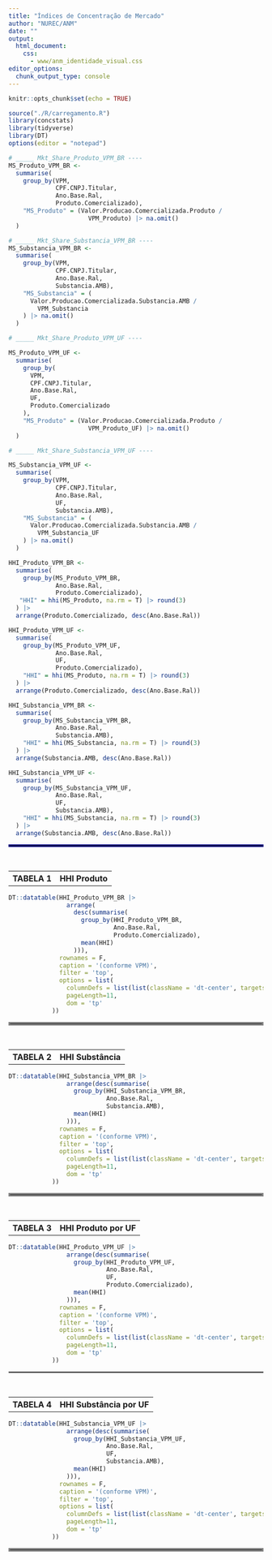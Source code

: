 ---
title: "Índices de Concentração de Mercado"
author: "NUREC/ANM"
date: ""
output:
  html_document:
    css:
      - www/anm_identidade_visual.css
editor_options: 
  chunk_output_type: console
---

```{r setup, include=FALSE}
knitr::opts_chunk$set(echo = TRUE)
```

```{r _____ carregamento, include=FALSE}
source("./R/carregamento.R")
library(concstats)
library(tidyverse)
library(DT)
options(editor = "notepad")
```

```{r _____ Mkt_Share, include=FALSE}
# _____ Mkt_Share_Produto_VPM_BR ----
MS_Produto_VPM_BR <-
  summarise(
    group_by(VPM,
             CPF.CNPJ.Titular,
             Ano.Base.Ral,
             Produto.Comercializado),
    "MS_Produto" = (Valor.Producao.Comercializada.Produto /
                      VPM_Produto) |> na.omit()
  )

# _____ Mkt_Share_Substancia_VPM_BR ----
MS_Substancia_VPM_BR <-
  summarise(
    group_by(VPM,
             CPF.CNPJ.Titular,
             Ano.Base.Ral,
             Substancia.AMB),
    "MS_Substancia" = (
      Valor.Producao.Comercializada.Substancia.AMB /
        VPM_Substancia
    ) |> na.omit()
  )

# _____ Mkt_Share_Produto_VPM_UF ----

MS_Produto_VPM_UF <-
  summarise(
    group_by(
      VPM,
      CPF.CNPJ.Titular,
      Ano.Base.Ral,
      UF,
      Produto.Comercializado
    ),
    "MS_Produto" = (Valor.Producao.Comercializada.Produto /
                      VPM_Produto_UF) |> na.omit()
  )

# _____ Mkt_Share_Substancia_VPM_UF ----

MS_Substancia_VPM_UF <-
  summarise(
    group_by(VPM,
             CPF.CNPJ.Titular,
             Ano.Base.Ral,
             UF,
             Substancia.AMB),
    "MS_Substancia" = (
      Valor.Producao.Comercializada.Substancia.AMB /
        VPM_Substancia_UF
    ) |> na.omit()
  )

```

```{r _____ HHI_Produto_VPM_BR, include=FALSE}
HHI_Produto_VPM_BR <-
  summarise(
    group_by(MS_Produto_VPM_BR,
             Ano.Base.Ral,
             Produto.Comercializado),
   "HHI" = hhi(MS_Produto, na.rm = T) |> round(3)
  ) |>
  arrange(Produto.Comercializado, desc(Ano.Base.Ral))

```

```{r _____ HHI_Produto_VPM_UF, include=FALSE}
HHI_Produto_VPM_UF <-
  summarise(
    group_by(MS_Produto_VPM_UF,
             Ano.Base.Ral,
             UF,
             Produto.Comercializado),
    "HHI" = hhi(MS_Produto, na.rm = T) |> round(3)
  ) |>
  arrange(Produto.Comercializado, desc(Ano.Base.Ral))

```

```{r _____ HHI_Substancia_VPM_BR, include=FALSE}
HHI_Substancia_VPM_BR <-
  summarise(
    group_by(MS_Substancia_VPM_BR,
             Ano.Base.Ral,
             Substancia.AMB),
    "HHI" = hhi(MS_Substancia, na.rm = T) |> round(3)
  ) |>
  arrange(Substancia.AMB, desc(Ano.Base.Ral))
```

```{r _____ HHI_Substancia_VPM_UF, include=FALSE}
HHI_Substancia_VPM_UF <-
  summarise(
    group_by(MS_Substancia_VPM_UF,
             Ano.Base.Ral,
             UF,
             Substancia.AMB),
    "HHI" = hhi(MS_Substancia, na.rm = T) |> round(3)
  ) |>
  arrange(Substancia.AMB, desc(Ano.Base.Ral))

```

<hr style = "border: 2px solid navy;" ><br/ >


<table class = "tabela_frontao"><tr><th class = "tabela_frontao_numero"> TABELA 1 </th><th class="tabela_frontao_titulo"> HHI Produto </th></tr></table>

```{r Tb_HHI_Produto_VPM_BR, echo=FALSE,message=FALSE}
DT::datatable(HHI_Produto_VPM_BR |>
                arrange(
                  desc(summarise(
                    group_by(HHI_Produto_VPM_BR,
                             Ano.Base.Ral,
                             Produto.Comercializado),
                    mean(HHI)
                  ))),
              rownames = F,
              caption = '(conforme VPM)',
              filter = 'top',
              options = list(
                columnDefs = list(list(className = 'dt-center', targets = 0:2)),
                pageLength=11,
                dom = 'tp'
            ))
```

<hr style = "border: 3px solid; color: #858585;" ><br/ >


<table class = "tabela_frontao"><tr><th class = "tabela_frontao_numero"> TABELA 2 </th><th class="tabela_frontao_titulo"> HHI Substância </th></tr></table>

```{r Tb_HHI_Substancia_VPM_BR, echo=FALSE,message=FALSE}
DT::datatable(HHI_Substancia_VPM_BR |>
                arrange(desc(summarise(
                  group_by(HHI_Substancia_VPM_BR,
                           Ano.Base.Ral,
                           Substancia.AMB),
                  mean(HHI)
                ))),
              rownames = F,
              caption = '(conforme VPM)',
              filter = 'top',
              options = list(
                columnDefs = list(list(className = 'dt-center', targets = 0:2)),
                pageLength=11,
                dom = 'tp'
            ))

```

<hr style = "border: 3px solid #858585;" ><br/ >


<table class = "tabela_frontao"><tr><th class = "tabela_frontao_numero"> TABELA 3 </th><th class="tabela_frontao_titulo"> HHI Produto por UF </th></tr></table>

```{r Tb_HHI_Produto_VPM_UF, echo=FALSE,message=FALSE}
DT::datatable(HHI_Produto_VPM_UF |>
                arrange(desc(summarise(
                  group_by(HHI_Produto_VPM_UF,
                           Ano.Base.Ral,
                           UF,
                           Produto.Comercializado),
                  mean(HHI)
                ))),
              rownames = F,
              caption = '(conforme VPM)',
              filter = 'top',
              options = list(
                columnDefs = list(list(className = 'dt-center', targets = 0:3)),
                pageLength=11,
                dom = 'tp'
            ))

```

<hr style = "border: 1px solid #858585;" ><br/ >


<table class = "tabela_frontao"><tr><th class = "tabela_frontao_numero"> TABELA 4 </th><th class="tabela_frontao_titulo"> HHI Substância por UF </th></tr></table>

```{r Tb_HHI_Substancia_VPM_UF, echo=FALSE,message=FALSE}
DT::datatable(HHI_Substancia_VPM_UF |>
                arrange(desc(summarise(
                  group_by(HHI_Substancia_VPM_UF,
                           Ano.Base.Ral,
                           UF,
                           Substancia.AMB),
                  mean(HHI)
                ))),
              rownames = F,
              caption = '(conforme VPM)',
              filter = 'top',
              options = list(
                columnDefs = list(list(className = 'dt-center', targets = 0:2)),
                pageLength=11,
                dom = 'tp'
            ))
```

<hr style = "border: 3px solid #858585;" ><br/ >

<br />


